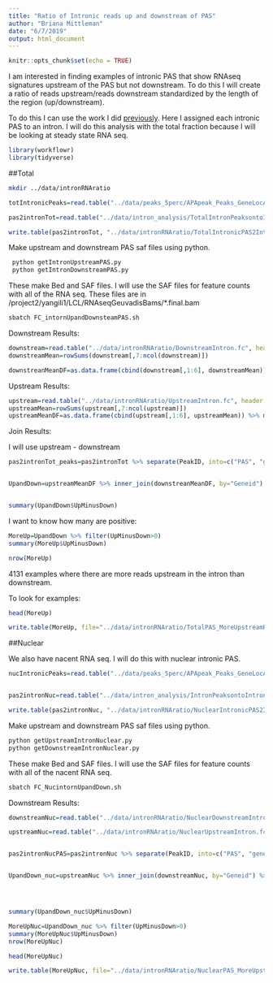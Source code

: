 ```yaml
---
title: "Ratio of Intronic reads up and downstream of PAS"
author: "Briana Mittleman"
date: "6/7/2019"
output: html_document
---
```


```r
knitr::opts_chunk$set(echo = TRUE)
```

I am interested in finding examples of intronic PAS that show RNAseq signatures upstream of the PAS but not downstream. To do this I will create a ratio of reads upstream/reads downstream standardized by the length of the region (up/downstream). 

To do this I can use the work I did [previously](nucintronicanalysis.html). Here I assigned each intronic PAS to an intron. I will do this analysis with the total fraction because I will be looking at steady state RNA seq. 


```r
library(workflowr)
library(tidyverse)
```

##Total 
```bash
mkdir ../data/intronRNAratio
```



```r

totIntronicPeaks=read.table("../data/peaks_5perc/APApeak_Peaks_GeneLocAnno.Total.5perc.fc", stringsAsFactors = F, header = F,col.names = c("chr", "start", "end", "gene", "loc", "strand", "peak", "avgUsage")) %>% filter(loc=="intron") 

pas2intronTot=read.table("../data/intron_analysis/TotalIntronPeaksontoIntrons.bed",col.names = c("intronCHR", "intronStart", "intronEnd", "gene", "score", "strand", "peakCHR", "peakStart", "peakEnd", "PeakID", "meanUsage", "peakStrand"))  %>% mutate(PASloc=ifelse(strand=="+", peakEnd, peakStart)) %>% dplyr::select(intronCHR,intronStart, intronEnd, gene, strand, PeakID, PASloc ,meanUsage)

write.table(pas2intronTot, "../data/intronRNAratio/TotalIntronicPAS2Intron.txt", quote = F, row.names = F, col.names = F, sep="\t")
```

Make upstream and downstream PAS saf files using python. 

```bash
 python getIntronUpstreamPAS.py
 python getIntronDownstreamPAS.py
```


These make Bed and SAF files. I will use the SAF files for feature counts with all of the RNA seq.  These files are in /project2/yangili1/LCL/RNAseqGeuvadisBams/*.final.bam

```bash
sbatch FC_intornUpandDownsteamPAS.sh
```

Downstream Results:

```r
downstream=read.table("../data/intronRNAratio/DownstreamIntron.fc", header = T,stringsAsFactors = F)
downstreamMean=rowSums(downstream[,7:ncol(downstream)])

downstreanMeanDF=as.data.frame(cbind(downstream[,1:6], downstreamMean)) %>% mutate(DownstreamMean_st=downstreamMean/Length) %>% select(Geneid,DownstreamMean_st )
```

Upstream Results: 

```r
upstream=read.table("../data/intronRNAratio/UpstreamIntron.fc", header = T,stringsAsFactors = F)
upstreamMean=rowSums(upstream[,7:ncol(upstream)])
upstreamMeanDF=as.data.frame(cbind(upstream[,1:6], upstreamMean)) %>% mutate(UpstreamMean_st=upstreamMean/Length) %>% select(Geneid,UpstreamMean_st )
```


Join Results:

I will use upstream - downstream
```r
pas2intronTot_peaks=pas2intronTot %>% separate(PeakID, into=c("PAS", "gene", "loc"), sep=":") %>% select(PAS)


UpandDown=upstreamMeanDF %>% inner_join(downstreanMeanDF, by="Geneid") %>% mutate(UpMinusDown=UpstreamMean_st-DownstreamMean_st) %>% arrange(desc(UpMinusDown)) %>% separate(Geneid, sep=":", into=c("PAS", "gene", "loc", "PASloc", "Usage"))  %>% semi_join(pas2intronTot_peaks, by="PAS")


summary(UpandDown$UpMinusDown)
```


I want to know how many are positive:

```r
MoreUp=UpandDown %>% filter(UpMinusDown>0) 
summary(MoreUp$UpMinusDown)

nrow(MoreUp)
```
4131 examples where there are more reads upstream in the intron than downstream.  

To look for examples:

```r
head(MoreUp)
```
```r
write.table(MoreUp, file="../data/intronRNAratio/TotalPAS_MoreUpstreamRNAreads.txt", col.names = T, row.names = F, quote = F, sep="\t" )
```

##Nuclear  

We also have nacent RNA seq. I will do this with nuclear intronic PAS. 


```r
nucIntronicPeaks=read.table("../data/peaks_5perc/APApeak_Peaks_GeneLocAnno.Nuclear.5perc.fc", stringsAsFactors = F, header = F,col.names = c("chr", "start", "end", "gene", "loc", "strand", "peak", "avgUsage")) %>% filter(loc=="intron")


pas2intronNuc=read.table("../data/intron_analysis/IntronPeaksontoIntrons.bed",col.names = c("intronCHR", "intronStart", "intronEnd", "gene", "score", "strand", "peakCHR", "peakStart", "peakEnd", "PeakID", "meanUsage", "peakStrand"))  %>% mutate(PASloc=ifelse(strand=="+", peakEnd, peakStart)) %>% dplyr::select(intronCHR,intronStart, intronEnd, gene, strand, PeakID, PASloc ,meanUsage)

write.table(pas2intronNuc, "../data/intronRNAratio/NuclearIntronicPAS2Intron.txt", quote = F, row.names = F, col.names = F, sep="\t")
```


Make upstream and downstream PAS saf files using python. 

```bash
python getUpstreamIntronNuclear.py
python getDownstreamIntronNuclear.py
```

These make Bed and SAF files. I will use the SAF files for feature counts with all of the nacent RNA seq. 

```bash
sbatch FC_NucintornUpandDown.sh
```



Downstream Results:

```r
downstreamNuc=read.table("../data/intronRNAratio/NuclearDownstreamIntron.fc", col.names = c("Geneid","Chr","Start", "End", "Strand", "Length", "Downstream"), header = T,stringsAsFactors = F)%>% mutate(Downstream_st=Downstream/Length) %>% select(Geneid,Downstream_st )

upstreamNuc=read.table("../data/intronRNAratio/NuclearUpstreamIntron.fc", col.names = c("Geneid","Chr","Start", "End", "Strand", "Length", "Upstream"), header = T,stringsAsFactors = F)%>% mutate(Upstream_st=Upstream/Length) %>% select(Geneid,Upstream_st )


pas2intronNucPAS=pas2intronNuc %>% separate(PeakID, into=c("PAS", "gene", "loc"), sep=":") %>% select(PAS)


UpandDown_nuc=upstreamNuc %>% inner_join(downstreamNuc, by="Geneid") %>% mutate(UpMinusDown=Upstream_st-Downstream_st) %>% arrange(desc(UpMinusDown)) %>% separate(Geneid, sep=":", into=c("PAS", "gene", "loc", "PASloc", "Usage")) %>% semi_join(pas2intronNucPAS, by="PAS")




summary(UpandDown_nuc$UpMinusDown)
```


```r
MoreUpNuc=UpandDown_nuc %>% filter(UpMinusDown>0) 
summary(MoreUpNuc$UpMinusDown)
nrow(MoreUpNuc)
```

```r
head(MoreUpNuc)
```


```r
write.table(MoreUpNuc, file="../data/intronRNAratio/NuclearPAS_MoreUpstreamNascentreads.txt", col.names = T, row.names = F, quote = F, sep="/t" )
```

